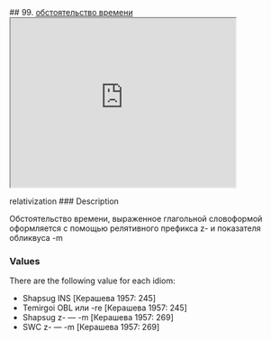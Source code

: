 ## 99. <a href =  'https://agricolamz.github.io/The_Circassian_Isoglosses_Database/99.html'>обстоятельство времени</a><div class='box'><iframe src='https://agricolamz.github.io/The_Circassian_Isoglosses_Database/99.html' width = '400px' height = '300px'></iframe></div>relativization
### Description

Обстоятельство времени, выраженное глагольной словоформой оформляется с помощью релятивного префикса z- и показателя обликвуса -m

### Values
There are the following value for each idiom:

* Shapsug  INS [Керашева 1957: 245] 
* Temirgoi  OBL или -re [Керашева 1957: 245] 
* Shapsug  z- — -m [Керашева 1957: 269] 
* SWC  z- — -m [Керашева 1957: 269] 

